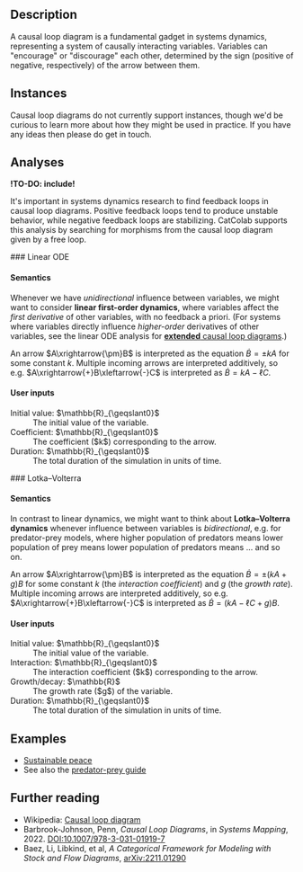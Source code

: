 
## Description

A causal loop diagram is a fundamental gadget in systems dynamics, representing a system of causally interacting variables.
Variables can "encourage" or "discourage" each other, determined by the sign (positive of negative, respectively) of the arrow between them.


## Instances

<Question>
Causal loop diagrams do not currently support instances, though we'd be curious to learn more about how they might be used in practice.
If you have any ideas then please do get in touch.
</Question>


## Analyses

**!TO-DO: include!**

It's important in systems dynamics research to find feedback loops in causal loop diagrams.
Positive feedback loops tend to produce unstable behavior, while negative feedback loops are stabilizing.
CatColab supports this analysis by searching for morphisms from the causal loop diagram given by a free loop.

<div class="help-analysis-pane">
### Linear ODE

#### Semantics

Whenever we have *unidirectional* influence between variables, we might want to consider **linear first-order dynamics**, where variables affect the *first derivative* of other variables, with no feedback a priori.
(For systems where variables directly influence *higher-order* derivatives of other variables, see the linear ODE analysis for <A href="../extended-causal-loop">**extended** causal loop diagrams</A>.)

An arrow $A\xrightarrow{\pm}B$ is interpreted as the equation $\dot{B}=\pm k A$ for some constant $k$.
Multiple incoming arrows are interpreted additively, so e.g. $A\xrightarrow{+}B\xleftarrow{-}C$ is interpreted as $\dot{B}=kA-\ell C$.

#### User inputs

<dl>
  <dt>Initial value: $\mathbb{R}_{\geqslant0}$</dt>
  <dd>The initial value of the variable.</dd>
  <dt>Coefficient: $\mathbb{R}_{\geqslant0}$</dt>
  <dd>The coefficient ($k$) corresponding to the arrow.</dd>
  <dt>Duration: $\mathbb{R}_{\geqslant0}$</dt>
  <dd>The total duration of the simulation in units of time.</dd>
</dl>
</div>



<div class="help-analysis-pane">
### Lotka–Volterra

#### Semantics

In contrast to linear dynamics, we might want to think about **Lotka–Volterra dynamics** whenever influence between variables is *bidirectional*, e.g. for predator-prey models, where higher population of predators means lower population of prey means lower population of predators means ... and so on.

An arrow $A\xrightarrow{\pm}B$ is interpreted as the equation $\dot{B}=\pm (kA + g)B$ for some constant $k$ (the *interaction coefficient*) and $g$ (the *growth rate*).
Multiple incoming arrows are interpreted additively, so e.g. $A\xrightarrow{+}B\xleftarrow{-}C$ is interpreted as $\dot{B}=(kA - \ell C + g)B$.

#### User inputs

<dl>
  <dt>Initial value: $\mathbb{R}_{\geqslant0}$</dt>
  <dd>The initial value of the variable.</dd>
  <dt>Interaction: $\mathbb{R}_{\geqslant0}$</dt>
  <dd>The interaction coefficient ($k$) corresponding to the arrow.</dd>
  <dt>Growth/decay: $\mathbb{R}$</dt>
  <dd>The growth rate ($g$) of the variable.</dd>
  <dt>Duration: $\mathbb{R}_{\geqslant0}$</dt>
  <dd>The total duration of the simulation in units of time.</dd>
</dl>
</div>


## Examples

- [Sustainable peace](https://catcolab.org/model/0194cf7f-e59a-7281-a0d9-dce4c68114e4)
- See also the <A href="/help/guides/predator-prey">predator-prey guide</A>


## Further reading

- Wikipedia: [Causal loop diagram](https://en.wikipedia.org/wiki/Causal_loop_diagram)
- Barbrook-Johnson, Penn, *Causal Loop Diagrams*, in *Systems Mapping*, 2022. [DOI:10.1007/978-3-031-01919-7](doi.org/10.1007/978-3-031-01919-7
)
- Baez, Li, Libkind, et al, *A Categorical Framework for Modeling with Stock and Flow Diagrams*, [arXiv:2211.01290](https://arxiv.org/abs/2211.01290)
